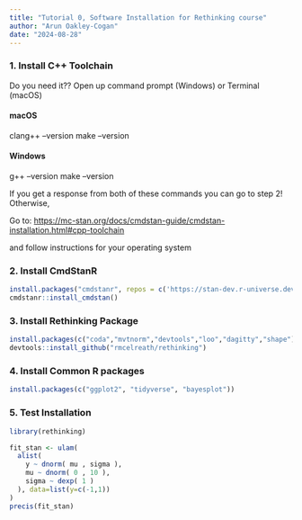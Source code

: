 ```yaml
---
title: "Tutorial 0, Software Installation for Rethinking course"
author: "Arun Oakley-Cogan"
date: "2024-08-28"
---
```


### 1. Install C++ Toolchain

Do you need it?? Open up command prompt (Windows) or Terminal (macOS)

#### macOS

clang++ --version
make --version

#### Windows

g++ --version
make --version

If you get a response from both of these commands you can go to step 2! Otherwise,

Go to: <https://mc-stan.org/docs/cmdstan-guide/cmdstan-installation.html#cpp-toolchain>

and follow instructions for your operating system

### 2. Install CmdStanR

```r
install.packages("cmdstanr", repos = c('https://stan-dev.r-universe.dev', getOption("repos")))
cmdstanr::install_cmdstan()
```

### 3. Install Rethinking Package

```r
install.packages(c("coda","mvtnorm","devtools","loo","dagitty","shape"))
devtools::install_github("rmcelreath/rethinking")
```

### 4. Install Common R packages

```r
install.packages(c("ggplot2", "tidyverse", "bayesplot"))
```

### 5. Test Installation

```r
library(rethinking)

fit_stan <- ulam(
  alist(
    y ~ dnorm( mu , sigma ),
    mu ~ dnorm( 0 , 10 ),
    sigma ~ dexp( 1 )
  ), data=list(y=c(-1,1))
)
precis(fit_stan)
```